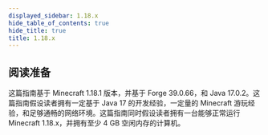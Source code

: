 ```yaml
---
displayed_sidebar: 1.18.x
hide_table_of_contents: true
hide_title: true
title: 1.18.x
---
```



<Index/>

## 阅读准备

这篇指南基于 Minecraft 1.18.1 版本，并基于 Forge 39.0.66，和 Java 17.0.2。这篇指南假设读者拥有一定基于 Java 17 的开发经验，一定量的 Minecraft 游玩经验，和足够通畅的网络环境。这篇指南同时假设读者拥有一台能够正常运行 Minecraft 1.18.x，并拥有至少 4 GB 空闲内存的计算机。
